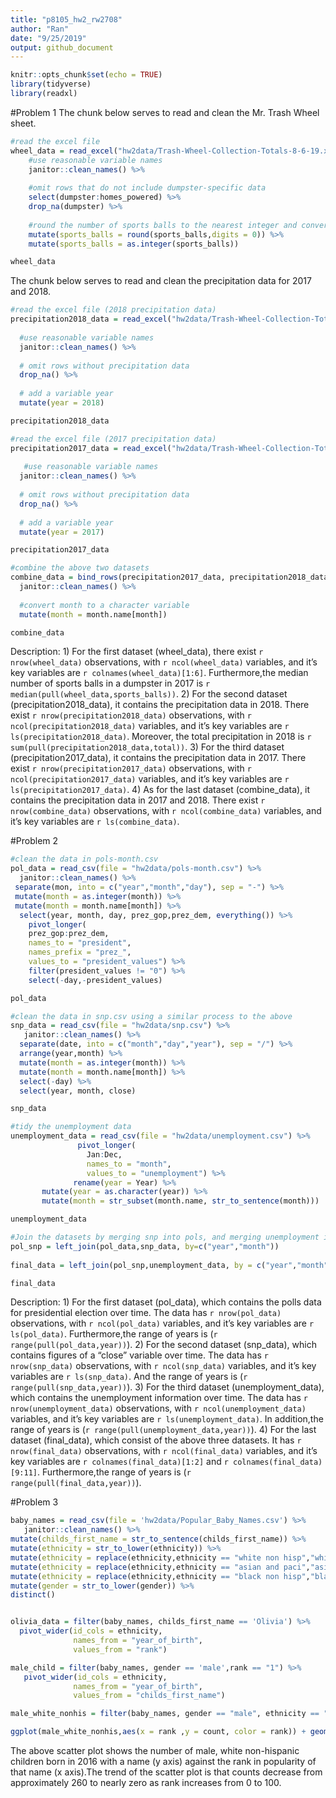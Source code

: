 ```yaml
---
title: "p8105_hw2_rw2708"
author: "Ran"
date: "9/25/2019"
output: github_document
---
```


```r
knitr::opts_chunk$set(echo = TRUE)
library(tidyverse)
library(readxl)
```


#Problem 1
The chunk below serves to read and clean the Mr. Trash Wheel sheet.
```r
#read the excel file
wheel_data = read_excel("hw2data/Trash-Wheel-Collection-Totals-8-6-19.xlsx", skip = 1, sheet = 1) %>% 
    #use reasonable variable names
    janitor::clean_names() %>%
  
    #omit rows that do not include dumpster-specific data
    select(dumpster:homes_powered) %>%
    drop_na(dumpster) %>% 
    
    #round the number of sports balls to the nearest integer and converts the result to an integer variable
    mutate(sports_balls = round(sports_balls,digits = 0)) %>% 
    mutate(sports_balls = as.integer(sports_balls)) 

wheel_data

```


The chunk below serves to read and clean the precipitation data for 2017 and 2018.
```r
#read the excel file (2018 precipitation data)
precipitation2018_data = read_excel("hw2data/Trash-Wheel-Collection-Totals-8-6-19.xlsx",skip = 1, sheet = 5,range = "A2:B15") %>% 
  
  #use reasonable variable names
  janitor::clean_names() %>%
  
  # omit rows without precipitation data
  drop_na() %>% 
  
  # add a variable year 
  mutate(year = 2018)

precipitation2018_data

#read the excel file (2017 precipitation data)
precipitation2017_data = read_excel("hw2data/Trash-Wheel-Collection-Totals-8-6-19.xlsx",skip = 1, sheet = 6,range = "A2:B14") %>% 
  
   #use reasonable variable names
  janitor::clean_names() %>%
  
  # omit rows without precipitation data
  drop_na() %>% 
  
  # add a variable year 
  mutate(year = 2017)

precipitation2017_data

#combine the above two datasets
combine_data = bind_rows(precipitation2017_data, precipitation2018_data) %>% 
  janitor::clean_names() %>%
  
  #convert month to a character variable
  mutate(month = month.name[month])  

combine_data

```

Description: 1) For the first dataset (wheel_data), there exist `r nrow(wheel_data)` observations, with `r ncol(wheel_data)` variables, and it's key variables are `r colnames(wheel_data)[1:6]`.  Furthermore,the median number of sports balls in a dumpster in 2017 is `r median(pull(wheel_data,sports_balls))`. 2) For the second dataset (precipitation2018_data), it contains the precipitation data in 2018. There exist `r nrow(precipitation2018_data)` observations, with `r ncol(precipitation2018_data)` variables, and it's key variables are `r ls(precipitation2018_data)`. Moreover, the total precipitation in 2018 is `r sum(pull(precipitation2018_data,total))`. 3) For the third dataset (precipitation2017_data), it contains the precipitation data in 2017. There exist `r nrow(precipitation2017_data)` observations, with `r ncol(precipitation2017_data)` variables, and it's key variables are `r ls(precipitation2017_data)`. 4) As for the last dataset (combine_data), it contains the precipitation data in 2017 and 2018. There exist `r nrow(combine_data)` observations, with `r ncol(combine_data)` variables, and it's key variables are `r ls(combine_data)`. 


#Problem 2
```r
#clean the data in pols-month.csv
pol_data = read_csv(file = "hw2data/pols-month.csv") %>% 
  janitor::clean_names() %>%
 separate(mon, into = c("year","month","day"), sep = "-") %>%
 mutate(month = as.integer(month)) %>% 
 mutate(month = month.name[month]) %>% 
  select(year, month, day, prez_gop,prez_dem, everything()) %>%
    pivot_longer(
    prez_gop:prez_dem,
    names_to = "president", 
    names_prefix = "prez_",
    values_to = "president_values") %>% 
    filter(president_values != "0") %>% 
    select(-day,-president_values)

pol_data

#clean the data in snp.csv using a similar process to the above
snp_data = read_csv(file = "hw2data/snp.csv") %>%
   janitor::clean_names() %>%
  separate(date, into = c("month","day","year"), sep = "/") %>%
  arrange(year,month) %>% 
  mutate(month = as.integer(month)) %>% 
  mutate(month = month.name[month]) %>% 
  select(-day) %>% 
  select(year, month, close)

snp_data

#tidy the unemployment data
unemployment_data = read_csv(file = "hw2data/unemployment.csv") %>%
               pivot_longer(
                 Jan:Dec,
                 names_to = "month",
                 values_to = "unemployment") %>% 
              rename(year = Year) %>% 
       mutate(year = as.character(year)) %>% 
       mutate(month = str_subset(month.name, str_to_sentence(month)))

unemployment_data

#Join the datasets by merging snp into pols, and merging unemployment into the result.
pol_snp = left_join(pol_data,snp_data, by=c("year","month"))
 
final_data = left_join(pol_snp,unemployment_data, by = c("year","month"))

final_data

```

Description: 1) For the first dataset (pol_data), which contains the polls data for presidential election over time. The data has `r nrow(pol_data)` observations, with `r ncol(pol_data)` variables, and it's key variables are `r ls(pol_data)`. Furthermore,the range of years is (`r range(pull(pol_data,year))`). 2) For the second dataset (snp_data), which contains figures of a "close" variable over time. The data has `r nrow(snp_data)` observations, with `r ncol(snp_data)` variables, and it's key variables are `r ls(snp_data)`. And the range of years is (`r range(pull(snp_data,year))`).  3) For the third dataset (unemployment_data), which contains the unemployment information over time. The data has `r nrow(unemployment_data)` observations, with `r ncol(unemployment_data)` variables, and it's key variables are `r ls(unemployment_data)`. In addition,the range of years is (`r range(pull(unemployment_data,year))`). 4) For the last dataset (final_data), which consist of the above three datasets. It has `r nrow(final_data)` observations, with `r ncol(final_data)` variables, and it's key variables are `r colnames(final_data)[1:2]` and `r colnames(final_data)[9:11]`. Furthermore,the range of years is (`r range(pull(final_data,year))`).


#Problem 3
```r
baby_names = read_csv(file = 'hw2data/Popular_Baby_Names.csv') %>% 
   janitor::clean_names() %>%
mutate(childs_first_name = str_to_sentence(childs_first_name)) %>% 
mutate(ethnicity = str_to_lower(ethnicity)) %>% 
mutate(ethnicity = replace(ethnicity,ethnicity == "white non hisp","white non hispanic")) %>% 
mutate(ethnicity = replace(ethnicity,ethnicity == "asian and paci","asian and pacific")) %>% 
mutate(ethnicity = replace(ethnicity,ethnicity == "black non hisp","black non hispanic")) %>% 
mutate(gender = str_to_lower(gender)) %>% 
distinct()


olivia_data = filter(baby_names, childs_first_name == 'Olivia') %>% 
  pivot_wider(id_cols = ethnicity,
              names_from = "year_of_birth",
              values_from = "rank") 

male_child = filter(baby_names, gender == 'male',rank == "1") %>% 
   pivot_wider(id_cols = ethnicity,
              names_from = "year_of_birth",
              values_from = "childs_first_name") 

male_white_nonhis = filter(baby_names, gender == "male", ethnicity == "white non hispanic", year_of_birth == "2016")

ggplot(male_white_nonhis,aes(x = rank ,y = count, color = rank)) + geom_point()


```

The above scatter plot shows the  number of male, white non-hispanic children born in 2016 with a name (y axis) against the rank in popularity of that name (x axis).The trend of the scatter plot is that counts decrease from approximately 260 to nearly zero as rank increases from 0 to 100.



